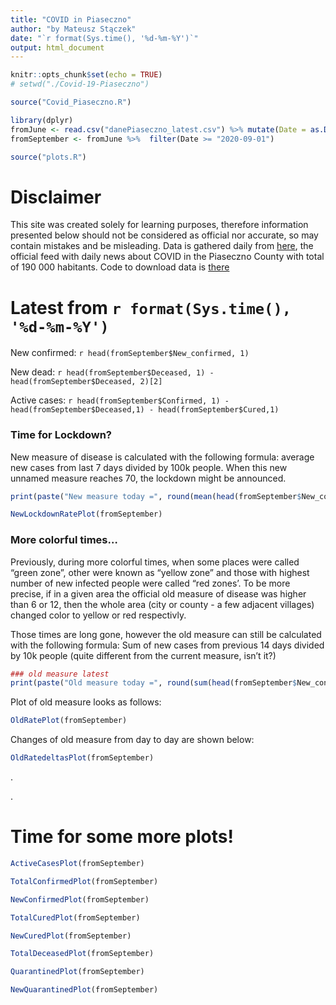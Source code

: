 ```yaml
---
title: "COVID in Piaseczno"
author: "by Mateusz Stączek"
date: "`r format(Sys.time(), '%d-%m-%Y')`"
output: html_document
---
```


```r
knitr::opts_chunk$set(echo = TRUE)
# setwd("./Covid-19-Piaseczno")

source("Covid_Piaseczno.R")

library(dplyr)
fromJune <- read.csv("danePiaseczno_latest.csv") %>% mutate(Date = as.Date(Date))
fromSeptember <- fromJune %>%  filter(Date >= "2020-09-01")

source("plots.R")
```

# Disclaimer 

This site was created solely for learning purposes, therefore information presented below should not be considered as official nor accurate, so may contain mistakes and be misleading. Data is gathered daily from [here](http://piaseczno.psse.waw.pl/aktualnosci-i-komunikaty/komunikaty), the official feed with daily news about COVID in the Piaseczno County with total of 190 000 habitants. Code to download data is [there](https://github.com/mstaczek/covid)


# Latest from `r format(Sys.time(), '%d-%m-%Y')`

New confirmed: `r head(fromSeptember$New_confirmed, 1)`

New dead: `r head(fromSeptember$Deceased, 1) - head(fromSeptember$Deceased, 2)[2]`

Active cases: `r head(fromSeptember$Confirmed, 1) - head(fromSeptember$Deceased,1) - head(fromSeptember$Cured,1)`

### Time for Lockdown?

New measure of disease is calculated with the following formula: average new cases from last 7 days divided by 100k people. When this new unnamed measure reaches 70, the lockdown might be announced. 


```r
print(paste("New measure today =", round(mean(head(fromSeptember$New_confirmed,  7))/1.9,1)))

NewLockdownRatePlot(fromSeptember)
```

### More colorful times...

Previously, during more colorful times, when some places were called "green zone", other were known as "yellow zone" and those with highest number of new infected people were called "red zones'. To be more precise, if in a given area the official old measure of disease was higher than 6 or 12, then the whole area (city or county - a few adjacent villages) changed color to yellow or red respectivly. 

Those times are long gone, however the old measure can still be calculated with the following formula: Sum of new cases from previous 14 days divided by 10k people (quite different from the current measure, isn't it?)


```r
### old measure latest
print(paste("Old measure today =", round(sum(head(fromSeptember$New_confirmed, 14)) / 19, 1)))
```

Plot of old measure looks as follows:

```r
OldRatePlot(fromSeptember)
```


Changes of old measure from day to day are shown below:

```r
OldRatedeltasPlot(fromSeptember)
```


.

.

# Time for some more plots! 

```r
ActiveCasesPlot(fromSeptember)

TotalConfirmedPlot(fromSeptember)

NewConfirmedPlot(fromSeptember)

TotalCuredPlot(fromSeptember)

NewCuredPlot(fromSeptember)

TotalDeceasedPlot(fromSeptember)

QuarantinedPlot(fromSeptember)

NewQuarantinedPlot(fromSeptember)

```
